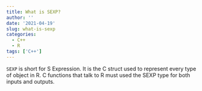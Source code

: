 ```yaml
---
title: What is SEXP?
author: ''
date: '2021-04-19'
slug: what-is-sexp
categories:
  - C++
  - R
tags: ['C++']
---
```


`SEXP` is short for S Expression.  It is the C struct used to represent every type of object in R.  C functions that talk to R must used the SEXP type for both inputs and outputs.